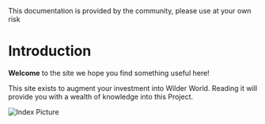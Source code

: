 
<span id="sidebar-and-anchor-links" />
<Callout>
  This documentation is provided by the community, please use at your own risk
</Callout>

# Introduction

**Welcome** to the site we hope you find something useful here!

This site exists to augment your investment into Wilder World. Reading it will provide you with a wealth of knowledge into this Project. 

<Bleed>![Index Picture](../public/index-en1.png)</Bleed>
